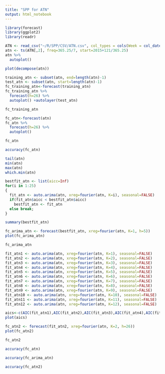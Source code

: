 ```yaml
---
title: "SPP for ATN"
output: html_notebook
---
```


```r
library(forecast)
library(ggplot2)
library(readr)
```

```r
ATN <- read_csv("~/R/SPP/CSV/ATN.csv", col_types = cols(Week = col_date(format = "%Y-%m-%d")))
atn <- ts(ATN[,2], freq=365.25/7, start=2015+121/365.25)
atn %>%
  autoplot()
```

```r
plot(decompose(atn))
```

```r
training_atn <- subset(atn, end=length(atn)-1)
test_atn <- subset(atn, start=length(atn)-1)
fc_training_atn<-forecast(training_atn)
fc_training_atn %>%
  forecast(h=26) %>%
  autoplot() +autolayer(test_atn)
```

```r
fc_training_atn
```

```r
fc_atn<-forecast(atn)
fc_atn %>%
  forecast(h=26) %>%
  autoplot()
```

```r
fc_atn
```

```r
accuracy(fc_atn)
```

```r
tail(atn)
min(atn)
max(atn)
which.min(atn)
```

```r
bestfit_atn <- list(aicc=Inf)
for(i in 1:25)
{
  fit_atn <- auto.arima(atn, xreg=fourier(atn, K=i), seasonal=FALSE)
  if(fit_atn$aicc < bestfit_atn$aicc)
    bestfit_atn <- fit_atn
  else break;
}
```

```r
summary(bestfit_atn)
```

```r
fc_arima_atn <- forecast(bestfit_atn, xreg=fourier(atn, K=1, h=5))
plot(fc_arima_atn)
```

```r
fc_arima_atn
```

```r
fit_atn1 <- auto.arima(atn, xreg=fourier(atn, K=1), seasonal=FALSE)
fit_atn2 <- auto.arima(atn, xreg=fourier(atn, K=2), seasonal=FALSE)
fit_atn3 <- auto.arima(atn, xreg=fourier(atn, K=3), seasonal=FALSE)
fit_atn4 <- auto.arima(atn, xreg=fourier(atn, K=4), seasonal=FALSE)
fit_atn5 <- auto.arima(atn, xreg=fourier(atn, K=5), seasonal=FALSE)
fit_atn6 <- auto.arima(atn, xreg=fourier(atn, K=6), seasonal=FALSE)
fit_atn7 <- auto.arima(atn, xreg=fourier(atn, K=7), seasonal=FALSE)
fit_atn8 <- auto.arima(atn, xreg=fourier(atn, K=8), seasonal=FALSE)
fit_atn9 <- auto.arima(atn, xreg=fourier(atn, K=9), seasonal=FALSE)
fit_atn10 <- auto.arima(atn, xreg=fourier(atn, K=10), seasonal=FALSE)
fit_atn11 <- auto.arima(atn, xreg=fourier(atn, K=11), seasonal=FALSE)
fit_atn12 <- auto.arima(atn, xreg=fourier(atn, K=12), seasonal=FALSE)
```

```r
aics<-c(AIC(fit_atn1),AIC(fit_atn2),AIC(fit_atn3),AIC(fit_atn4),AIC(fit_atn5),AIC(fit_atn6),AIC(fit_atn7),AIC(fit_atn8),AIC(fit_atn9),AIC(fit_atn10),AIC(fit_atn11),AIC(fit_atn12))
plot(aics)
```

```r
fc_atn2 <- forecast(fit_atn2, xreg=fourier(atn, K=2, h=26))
plot(fc_atn2)
```

```r
fc_atn2
```

```r
accuracy(fc_atn)
```

```r
accuracy(fc_arima_atn)
```

```r
accuracy(fc_atn2)
```